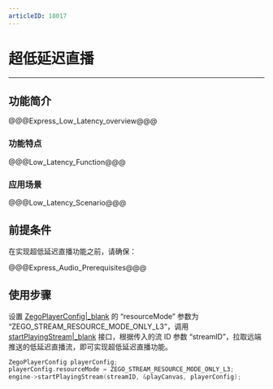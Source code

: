 ```yaml
---
articleID: 18017
---
```

# 超低延迟直播

---

## 功能简介


@@@Express_Low_Latency_overview@@@


### 功能特点

@@@Low_Latency_Function@@@


### 应用场景

@@@Low_Latency_Scenario@@@

## 前提条件

在实现超低延迟直播功能之前，请确保：

@@@Express_Audio_Prerequisites@@@

## 使用步骤

设置 [ZegoPlayerConfig\|_blank](@-ZegoPlayerConfig) 的 “resourceMode” 参数为 “ZEGO_STREAM_RESOURCE_MODE_ONLY_L3”，调用 [startPlayingStream\|_blank](@startPlayingStream) 接口，根据传入的流 ID 参数 “streamID”，拉取远端推送的低延迟直播流，即可实现超低延迟直播功能。

```c++
ZegoPlayerConfig playerConfig;
playerConfig.resourceMode = ZEGO_STREAM_RESOURCE_MODE_ONLY_L3;
engine->startPlayingStream(streamID, &playCanvas, playerConfig);
```
